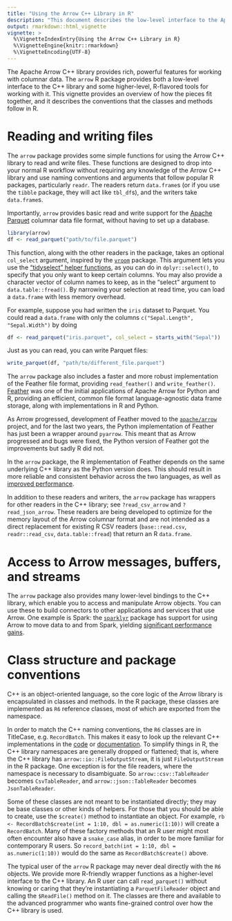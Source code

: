 ```yaml
---
title: "Using the Arrow C++ Library in R"
description: "This document describes the low-level interface to the Apache Arrow C++ library in R and reviews the patterns and conventions of the R package."
output: rmarkdown::html_vignette
vignette: >
  %\VignetteIndexEntry{Using the Arrow C++ Library in R}
  %\VignetteEngine{knitr::rmarkdown}
  %\VignetteEncoding{UTF-8}
---
```


The Apache Arrow C++ library provides rich, powerful features for working with columnar data. The `arrow` R package provides both a low-level interface to the C++ library and some higher-level, R-flavored tools for working with it. This vignette provides an overview of how the pieces fit together, and it describes the conventions that the classes and methods follow in R.

# Reading and writing files

The `arrow` package provides some simple functions for using the Arrow C++ library to read and write files. These functions are designed to drop into your normal R workflow without requiring any knowledge of the Arrow C++ library and use naming conventions and arguments that follow popular R packages, particularly `readr`. The readers return `data.frame`s (or if you use the `tibble` package, they will act like `tbl_df`s), and the writers take `data.frame`s.

Importantly, `arrow` provides basic read and write support for the [Apache
Parquet](https://parquet.apache.org/) columnar data file format, without having to set up a database.

```r
library(arrow)
df <- read_parquet("path/to/file.parquet")
```

This function, along with the other readers in the package, takes an optional
`col_select` argument, inspired by the
[`vroom`](https://vroom.r-lib.org/reference/vroom.html) package. This argument
lets you use the ["tidyselect" helper functions](https://tidyselect.r-lib.org/reference/select_helpers.html), as you can do in `dplyr::select()`, to specify that you only want to keep certain columns. You may also provide a character vector of column names to keep, as in the "select" argument to `data.table::fread()`. By narrowing your selection at read time, you can load a `data.frame` with less memory overhead.

For example, suppose you had written the `iris` dataset to Parquet. You could
read a `data.frame` with only the columns `c("Sepal.Length", "Sepal.Width")` by
doing

```r
df <- read_parquet("iris.parquet", col_select = starts_with("Sepal"))
```

Just as you can read, you can write Parquet files:

```r
write_parquet(df, "path/to/different_file.parquet")
```

The `arrow` package also includes a faster and more robust implementation of the
Feather file format, providing `read_feather()` and
`write_feather()`. [Feather](https://github.com/wesm/feather) was one of the
initial applications of Apache Arrow for Python and R, providing an efficient,
common file format language-agnostic data frame storage, along with
implementations in R and Python.

As Arrow progressed, development of Feather moved to the
[`apache/arrow`](https://github.com/apache/arrow) project, and for the last two
years, the Python implementation of Feather has just been a wrapper around
`pyarrow`. This meant that as Arrow progressed and bugs were fixed, the Python
version of Feather got the improvements but sadly R did not.

In the `arrow` package, the R implementation of Feather depends
on the same underlying C++ library as the Python version does. This should
result in more reliable and consistent behavior across the two languages, as
well as [improved performance](https://wesmckinney.com/blog/feather-arrow-future/).

In addition to these readers and writers, the `arrow` package has wrappers for
other readers in the C++ library; see `?read_csv_arrow` and
`?read_json_arrow`. These readers are being developed to optimize for the
memory layout of the Arrow columnar format and are not intended as a direct
replacement for existing R CSV readers (`base::read.csv`, `readr::read_csv`,
`data.table::fread`) that return an R `data.frame`.

# Access to Arrow messages, buffers, and streams

The `arrow` package also provides many lower-level bindings to the C++ library, which enable you
to access and manipulate Arrow objects. You can use these to build connectors
to other applications and services that use Arrow. One example is Spark: the
[`sparklyr`](https://spark.rstudio.com/) package has support for using Arrow to
move data to and from Spark, yielding [significant performance
gains](http://arrow.apache.org/blog/2019/01/25/r-spark-improvements/).

# Class structure and package conventions

C++ is an object-oriented language, so the core logic of the Arrow library is encapsulated in classes and methods. In the R package, these classes are implemented as `R6` reference classes, most of which are exported from the namespace.

In order to match the C++ naming conventions, the `R6` classes are in TitleCase, e.g. `RecordBatch`. This makes it easy to look up the relevant C++ implementations in the [code](https://github.com/apache/arrow/tree/master/cpp) or [documentation](https://arrow.apache.org/docs/cpp/). To simplify things in R, the C++ library namespaces are generally dropped or flattened; that is, where the C++ library has `arrow::io::FileOutputStream`, it is just `FileOutputStream` in the R package. One exception is for the file readers, where the namespace is necessary to disambiguate. So `arrow::csv::TableReader` becomes `CsvTableReader`, and `arrow::json::TableReader` becomes `JsonTableReader`.

Some of these classes are not meant to be instantiated directly; they may be base classes or other kinds of helpers. For those that you should be able to create, use the `$create()` method to instantiate an object. For example, `rb <- RecordBatch$create(int = 1:10, dbl = as.numeric(1:10))` will create a `RecordBatch`. Many of these factory methods that an R user might most often encounter also have a `snake_case` alias, in order to be more familiar for contemporary R users. So `record_batch(int = 1:10, dbl = as.numeric(1:10))` would do the same as `RecordBatch$create()` above.

The typical user of the `arrow` R package may never deal directly with the `R6` objects. We provide more R-friendly wrapper functions as a higher-level interface to the C++ library. An R user can call `read_parquet()` without knowing or caring that they're instantiating a `ParquetFileReader` object and calling the `$ReadFile()` method on it. The classes are there and available to the advanced programmer who wants fine-grained control over how the C++ library is used.
